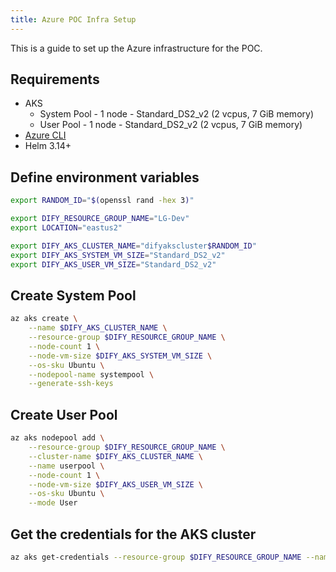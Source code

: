 ```yaml
---
title: Azure POC Infra Setup
---
```


This is a guide to set up the Azure infrastructure for the POC.

## Requirements
- AKS
    - System Pool - 1 node - Standard_DS2_v2 (2 vcpus, 7 GiB memory)
    - User Pool - 1 node - Standard_DS2_v2 (2 vcpus, 7 GiB memory)
- [Azure CLI](https://learn.microsoft.com/en-us/cli/azure/install-azure-cli)
- Helm 3.14+

## Define environment variables
```bash
export RANDOM_ID="$(openssl rand -hex 3)"

export DIFY_RESOURCE_GROUP_NAME="LG-Dev"
export LOCATION="eastus2"

export DIFY_AKS_CLUSTER_NAME="difyakscluster$RANDOM_ID"
export DIFY_AKS_SYSTEM_VM_SIZE="Standard_DS2_v2"
export DIFY_AKS_USER_VM_SIZE="Standard_DS2_v2"
```

## Create System Pool
```bash
az aks create \
    --name $DIFY_AKS_CLUSTER_NAME \
    --resource-group $DIFY_RESOURCE_GROUP_NAME \
    --node-count 1 \
    --node-vm-size $DIFY_AKS_SYSTEM_VM_SIZE \
    --os-sku Ubuntu \
    --nodepool-name systempool \
    --generate-ssh-keys
```

## Create User Pool
```bash
az aks nodepool add \
    --resource-group $DIFY_RESOURCE_GROUP_NAME \
    --cluster-name $DIFY_AKS_CLUSTER_NAME \
    --name userpool \
    --node-count 1 \
    --node-vm-size $DIFY_AKS_USER_VM_SIZE \
    --os-sku Ubuntu \
    --mode User
```

## Get the credentials for the AKS cluster
```bash
az aks get-credentials --resource-group $DIFY_RESOURCE_GROUP_NAME --name $DIFY_AKS_CLUSTER_NAME
```